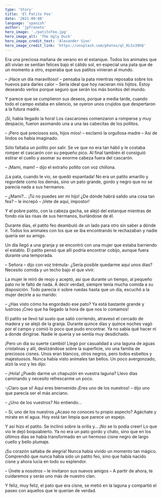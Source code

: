 ```yaml
---
type: 'Story'
title: 'El Patito Feo'
date: '2021-09-08'
language: 'spanish'
author: 'jpfraneto'
hero_image: './patitofeo.jpg'
hero_image_alt: 'The Ugly Duck'
hero_image_credit_text: 'Alexander Sinn'
hero_image_credit_link: 'https://unsplash.com/photos/ql_KLSx39hQ'
---
```


Era una preciosa mañana de verano en el estanque. Todos los animales que allí vivían se sentían felices bajo el cálido sol, en especial una pata que de un momento a otro, esperaba que sus patitos vinieran al mundo.

– ¡Hace un día maravilloso! – pensaba la pata mientras reposaba sobre los huevos para darles calor – Sería ideal que hoy nacieran mis hijitos. Estoy deseando verlos porque seguro que serán los más bonitos del mundo.

Y parece que se cumplieron sus deseos, porque a media tarde, cuando todo el campo estaba en silencio, se oyeron unos crujidos que despertaron a la futura madre.

¡Sí, había llegado la hora! Los cascarones comenzaron a romperse y muy despacio, fueron asomando una a una las cabecitas de los pollitos.

– ¡Pero qué preciosos sois, hijos míos! – exclamó la orgullosa madre – Así de lindos os había imaginado.

Sólo faltaba un pollito por salir. Se ve que no era tan hábil y le costaba romper el cascarón con su pequeño pico. Al final también él consiguió estirar el cuello y asomar su enorme cabeza fuera del cascarón.

– ¡Mami, mami! – dijo el extraño pollito con voz chillona.

¡La pata, cuando le vio, se quedó espantada! No era un patito amarillo y regordete como los demás, sino un pato grande, gordo y negro que no se parecía nada a sus hermanos.

– ¿Mami?… ¡Tú no puedes ser mi hijo! ¿De dónde habrá salido una cosa tan fea? – le increpó – ¡Vete de aquí, impostor!

Y el pobre patito, con la cabeza gacha, se alejó del estanque mientras de fondo oía las risas de sus hermanos, burlándose de él.

Durante días, el patito feo deambuló de un lado para otro sin saber a dónde ir. Todos los animales con los que se iba encontrando le rechazaban y nadie quería ser su amigo.

Un día llegó a una granja y se encontró con una mujer que estaba barriendo el establo. El patito pensó que allí podría encontrar cobijo, aunque fuera durante una temporada.

– Señora – dijo con voz trémula- ¿Sería posible quedarme aquí unos días? Necesito comida y un techo bajo el que vivir.

La mujer le miró de reojo y aceptó, así que durante un tiempo, al pequeño pato no le faltó de nada. A decir verdad, siempre tenía mucha comida a su disposición. Todo parecía ir sobre ruedas hasta que un día, escuchó a la mujer decirle a su marido:

– ¿Has visto cómo ha engordado ese pato? Ya está bastante grande y lustroso ¡Creo que ha llegado la hora de que nos lo comamos!

El patito se llevó tal susto que salió corriendo, atravesó el cercado de madera y se alejó de la granja. Durante quince días y quince noches vagó por el campo y comió lo poco que pudo encontrar. Ya no sabía qué hacer ni a donde dirigirse. Nadie le quería y se sentía muy desdichado.

¡Pero un día su suerte cambió! Llegó por casualidad a una laguna de aguas cristalinas y allí, deslizándose sobre la superficie, vio una familia de preciosos cisnes. Unos eran blancos, otros negros, pero todos esbeltos y majestuosos. Nunca había visto animales tan bellos. Un poco avergonzado, alzó la voz y les dijo:

– ¡Hola! ¿Puedo darme un chapuzón en vuestra laguna? Llevo días caminando y necesito refrescarme un poco.

-¡Claro que sí! Aquí eres bienvenido ¡Eres uno de los nuestros! – dijo uno que parecía ser el más anciano.

– ¿Uno de los vuestros? No entiendo…

– Sí, uno de los nuestros ¿Acaso no conoces tu propio aspecto? Agáchate y mírate en el agua. Hoy está tan limpia que parece un espejo.

Y así hizo el patito. Se inclinó sobre la orilla y… ¡No se lo podía creer! Lo que vio le dejó boquiabierto. Ya no era un pato gordo y chato, sino que en los últimos días se había transformado en un hermoso cisne negro de largo cuello y bello plumaje.

¡Su corazón saltaba de alegría! Nunca había vivido un momento tan mágico. Comprendió que nunca había sido un patito feo, sino que había nacido cisne y ahora lucía en todo su esplendor.

– Únete a nosotros – le invitaron sus nuevos amigos – A partir de ahora, te cuidaremos y serás uno más de nuestro clan.

Y feliz, muy feliz, el pato que era cisne, se metió en la laguna y compartió el paseo con aquellos que le querían de verdad.
